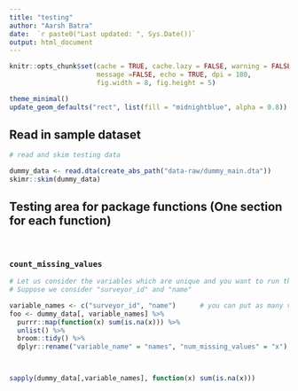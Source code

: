 ```yaml
---
title: "testing"
author: "Aarsh Batra"
date:  `r paste0("Last updated: ", Sys.Date())`
output: html_document
---
```


```r
knitr::opts_chunk$set(cache = TRUE, cache.lazy = FALSE, warning = FALSE, 
                      message =FALSE, echo = TRUE, dpi = 180, 
                      fig.width = 8, fig.height = 5)

theme_minimal()
update_geom_defaults("rect", list(fill = "midnightblue", alpha = 0.8))

```

## Read in sample dataset

```r

# read and skim testing data

dummy_data <- read.dta(create_abs_path("data-raw/dummy_main.dta"))
skimr::skim(dummy_data)

```


## Testing area for package functions (One section for each function)

&nbsp; 

### `count_missing_values`

```r

# Let us consider the variables which are unique and you want to run the missing checks for.
# Suppose we consider "surveyor_id" and "name"

variable_names <- c("surveyor_id", "name")      # you can put as many variables as you want
foo <- dummy_data[, variable_names] %>%
  purrr::map(function(x) sum(is.na(x))) %>%
  unlist() %>%
  broom::tidy() %>%
  dplyr::rename("variable_name" = "names", "num_missing_values" = "x")



sapply(dummy_data[,variable_names], function(x) sum(is.na(x)))

```


